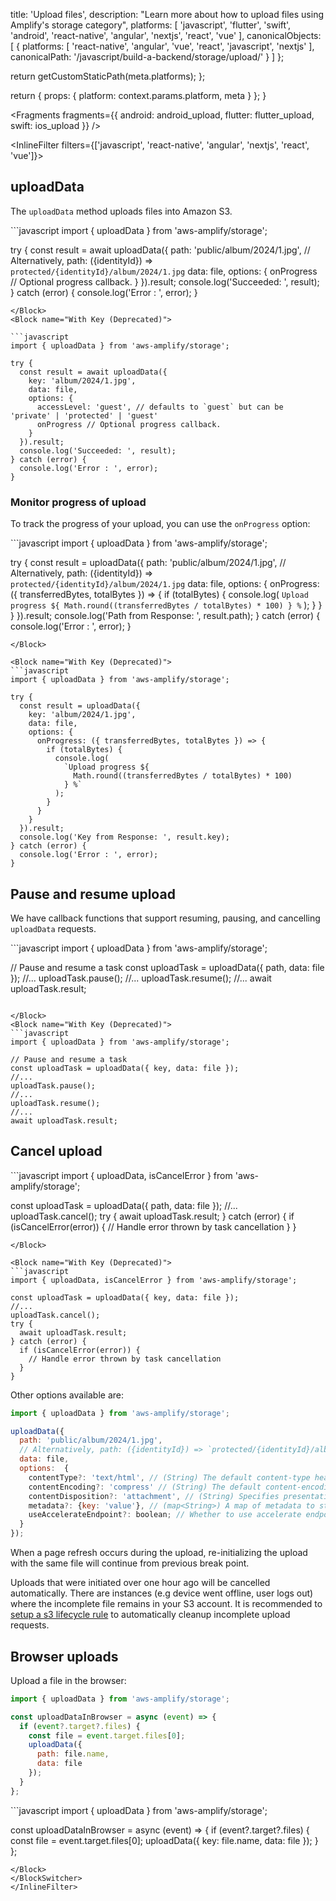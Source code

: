 
  title: 'Upload files',
  description: "Learn more about how to upload files using Amplify's storage category",
  platforms: [
    'javascript',
    'flutter',
    'swift',
    'android',
    'react-native',
    'angular',
    'nextjs',
    'react',
    'vue'
  ],
  canonicalObjects: [
    {
      platforms: [
        'react-native',
        'angular',
        'vue',
        'react',
        'javascript',
        'nextjs'
      ],
      canonicalPath: '/javascript/build-a-backend/storage/upload/'
    }
  ]
};

  return getCustomStaticPath(meta.platforms);
};

  return {
    props: {
      platform: context.params.platform,
      meta
    }
  };
}


<Fragments
  fragments={{
    android: android_upload,
    flutter: flutter_upload,
    swift: ios_upload
  }}
/>

<InlineFilter filters={['javascript', 'react-native', 'angular', 'nextjs', 'react', 'vue']}>

## uploadData

The `uploadData` method uploads files into Amazon S3.

<BlockSwitcher>
<Block name="With Path (Above v6.2.0)">
```javascript
import { uploadData } from 'aws-amplify/storage';

try {
  const result = await uploadData({
    path: 'public/album/2024/1.jpg', 
    // Alternatively, path: ({identityId}) => `protected/{identityId}/album/2024/1.jpg`
    data: file,
    options: {
      onProgress // Optional progress callback.
    }
  }).result;
  console.log('Succeeded: ', result);
} catch (error) {
  console.log('Error : ', error);
}
```
</Block>
<Block name="With Key (Deprecated)">

```javascript
import { uploadData } from 'aws-amplify/storage';

try {
  const result = await uploadData({
    key: 'album/2024/1.jpg',
    data: file,
    options: {
      accessLevel: 'guest', // defaults to `guest` but can be 'private' | 'protected' | 'guest'
      onProgress // Optional progress callback.
    }
  }).result;
  console.log('Succeeded: ', result);
} catch (error) {
  console.log('Error : ', error);
}
```
</Block>
</BlockSwitcher>

### Monitor progress of upload

To track the progress of your upload, you can use the `onProgress` option:

<BlockSwitcher>
<Block name="With Path (Above v6.2.0)">
```javascript
import { uploadData } from 'aws-amplify/storage';

try {
  const result = uploadData({
    path: 'public/album/2024/1.jpg', 
    // Alternatively, path: ({identityId}) => `protected/{identityId}/album/2024/1.jpg`
    data: file,
    options: {
      onProgress: ({ transferredBytes, totalBytes }) => {
        if (totalBytes) {
          console.log(
            `Upload progress ${
              Math.round((transferredBytes / totalBytes) * 100)
            } %`
          );
        }
      }
    }
  }).result;
  console.log('Path from Response: ', result.path);
} catch (error) {
  console.log('Error : ', error);
}
```
</Block>

<Block name="With Key (Deprecated)">
```javascript
import { uploadData } from 'aws-amplify/storage';

try {
  const result = uploadData({
    key: 'album/2024/1.jpg',
    data: file,
    options: {
      onProgress: ({ transferredBytes, totalBytes }) => {
        if (totalBytes) {
          console.log(
            `Upload progress ${
              Math.round((transferredBytes / totalBytes) * 100)
            } %`
          );
        }
      }
    }
  }).result;
  console.log('Key from Response: ', result.key);
} catch (error) {
  console.log('Error : ', error);
}
```
</Block>
</BlockSwitcher>

## Pause and resume upload

We have callback functions that support resuming, pausing, and cancelling `uploadData` requests.

<BlockSwitcher>
<Block name="With Path (Above v6.2.0)">
```javascript
import { uploadData } from 'aws-amplify/storage';

// Pause and resume a task
const uploadTask = uploadData({ path, data: file });
//...
uploadTask.pause();
//...
uploadTask.resume();
//...
await uploadTask.result;
```

</Block>
<Block name="With Key (Deprecated)">
```javascript
import { uploadData } from 'aws-amplify/storage';

// Pause and resume a task
const uploadTask = uploadData({ key, data: file });
//...
uploadTask.pause();
//...
uploadTask.resume();
//...
await uploadTask.result;
```

</Block>
</BlockSwitcher>

## Cancel upload

<BlockSwitcher>
<Block name="With Path (Above v6.2.0)">
```javascript
import { uploadData, isCancelError } from 'aws-amplify/storage';

const uploadTask = uploadData({ path, data: file });
//...
uploadTask.cancel();
try {
  await uploadTask.result;
} catch (error) {
  if (isCancelError(error)) {
    // Handle error thrown by task cancellation
  }
}
```
</Block>

<Block name="With Key (Deprecated)">
```javascript
import { uploadData, isCancelError } from 'aws-amplify/storage';

const uploadTask = uploadData({ key, data: file });
//...
uploadTask.cancel();
try {
  await uploadTask.result;
} catch (error) {
  if (isCancelError(error)) {
    // Handle error thrown by task cancellation
  }
}
```
</Block>
</BlockSwitcher>

Other options available are:

```javascript
import { uploadData } from 'aws-amplify/storage';

uploadData({
  path: 'public/album/2024/1.jpg', 
  // Alternatively, path: ({identityId}) => `protected/{identityId}/album/2024/1.jpg`
  data: file,
  options:  {
    contentType?: 'text/html', // (String) The default content-type header value of the file when downloading it.
    contentEncoding?: 'compress' // (String) The default content-encoding header value of the file when downloading it.
    contentDisposition?: 'attachment', // (String) Specifies presentational information for the object
    metadata?: {key: 'value'}, // (map<String>) A map of metadata to store with the object in S3.
    useAccelerateEndpoint?: boolean; // Whether to use accelerate endpoint.
  }
});

```

When a page refresh occurs during the upload, re-initializing the upload with the same file will continue from previous break point.

<Callout>

Uploads that were initiated over one hour ago will be cancelled automatically. There are instances (e.g device went offline, user logs out) where the incomplete file remains in your S3 account. It is recommended to [setup a s3 lifecycle rule](https://aws.amazon.com/blogs/aws-cloud-financial-management/discovering-and-deleting-incomplete-multipart-uploads-to-lower-amazon-s3-costs/) to automatically cleanup incomplete upload requests.

</Callout>

## Browser uploads

Upload a file in the browser:
<BlockSwitcher>
<Block name="With Path (Above v6.2.0)">
```javascript
import { uploadData } from 'aws-amplify/storage';

const uploadDataInBrowser = async (event) => {
  if (event?.target?.files) {
    const file = event.target.files[0];
    uploadData({
      path: file.name,
      data: file
    });
  }
};
```
</Block>
<Block name="With Key (Deprecated)">
```javascript
import { uploadData } from 'aws-amplify/storage';

const uploadDataInBrowser = async (event) => {
  if (event?.target?.files) {
    const file = event.target.files[0];
    uploadData({
      key: file.name,
      data: file
    });
  }
};
```
</Block>
</BlockSwitcher>
</InlineFilter>
